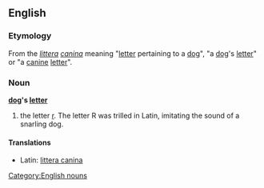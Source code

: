 ==English==

===Etymology===
From the {{etyl|la}} ''[[littera]] [[caninus|canina]]'' meaning "[[letter]] pertaining to a [[dog]]", "a [[dog]]'s [[letter]]" or "a [[canine]] [[letter]]".

===Noun===
'''[[dog]]'s [[letter]]'''

# the letter [[r]]. The letter R was trilled in Latin, imitating the sound of a snarling dog.

====Translations====
* Latin: [[littera canina]] {{f}}

[[Category:English nouns]]
